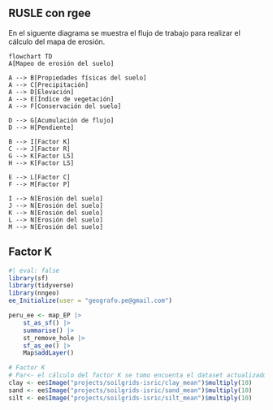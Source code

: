 ## RUSLE con rgee

En el siguente diagrama se muestra el flujo de trabajo para realizar el cálculo del mapa de erosión.

```mermaid

flowchart TD
A[Mapeo de erosión del suelo] 

A --> B[Propiedades físicas del suelo]
A --> C[Precipitación]
A --> D[Elevación]
A --> E[Índice de vegetación]
A --> F[Conservación del suelo]

D --> G[Acumulación de flujo]
D --> H[Pendiente]

B --> I[Factor K]
C --> J[Factor R]
G --> K[Factor LS]
H --> K[Factor LS]

E --> L[Factor C]
F --> M[Factor P]

I --> N[Erosión del suelo]
J --> N[Erosión del suelo]
K --> N[Erosión del suelo]
L --> N[Erosión del suelo]
M --> N[Erosión del suelo]

```

## Factor K

```r
#| eval: false
library(sf)
library(tidyverse)
library(nngeo)
ee_Initialize(user = "geografo.pe@gmail.com")

peru_ee <- map_EP |> 
    st_as_sf() |> 
    summarise() |> 
    st_remove_hole |>
    sf_as_ee() |> 
    Map$addLayer()

# Factor K 
# Par<- el cálculo del factor K se tomo encuenta el dataset actualizado de soilgrid v2.0 
clay <- ee$Image("projects/soilgrids-isric/clay_mean")$multiply(10)
sand <- ee$Image("projects/soilgrids-isric/sand_mean")$multiply(10)
silt <- ee$Image("projects/soilgrids-isric/silt_mean")$multiply(10)
```



